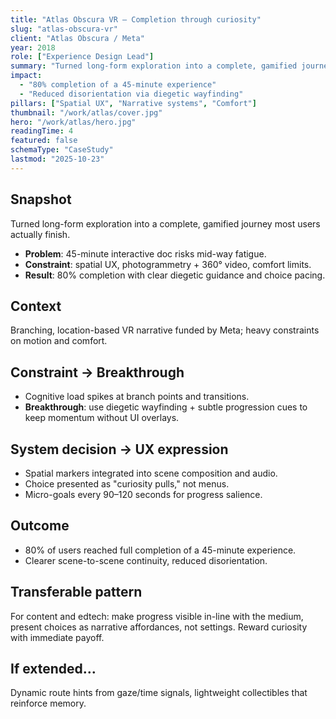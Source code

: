 ```yaml
---
title: "Atlas Obscura VR — Completion through curiosity"
slug: "atlas-obscura-vr"
client: "Atlas Obscura / Meta"
year: 2018
role: ["Experience Design Lead"]
summary: "Turned long-form exploration into a complete, gamified journey most users actually finish."
impact:
  - "80% completion of a 45-minute experience"
  - "Reduced disorientation via diegetic wayfinding"
pillars: ["Spatial UX", "Narrative systems", "Comfort"]
thumbnail: "/work/atlas/cover.jpg"
hero: "/work/atlas/hero.jpg"
readingTime: 4
featured: false
schemaType: "CaseStudy"
lastmod: "2025-10-23"
---
```


## Snapshot

Turned long-form exploration into a complete, gamified journey most users actually finish.

- **Problem**: 45-minute interactive doc risks mid-way fatigue.
- **Constraint**: spatial UX, photogrammetry + 360° video, comfort limits.
- **Result**: 80% completion with clear diegetic guidance and choice pacing.

## Context

Branching, location-based VR narrative funded by Meta; heavy constraints on motion and comfort.

## Constraint → Breakthrough

- Cognitive load spikes at branch points and transitions.
- **Breakthrough**: use diegetic wayfinding + subtle progression cues to keep momentum without UI overlays.

## System decision → UX expression

- Spatial markers integrated into scene composition and audio.
- Choice presented as "curiosity pulls," not menus.
- Micro-goals every 90–120 seconds for progress salience.

## Outcome

- 80% of users reached full completion of a 45-minute experience.
- Clearer scene-to-scene continuity, reduced disorientation.

## Transferable pattern

For content and edtech: make progress visible in-line with the medium, present choices as narrative affordances, not settings. Reward curiosity with immediate payoff.

## If extended…

Dynamic route hints from gaze/time signals, lightweight collectibles that reinforce memory.
